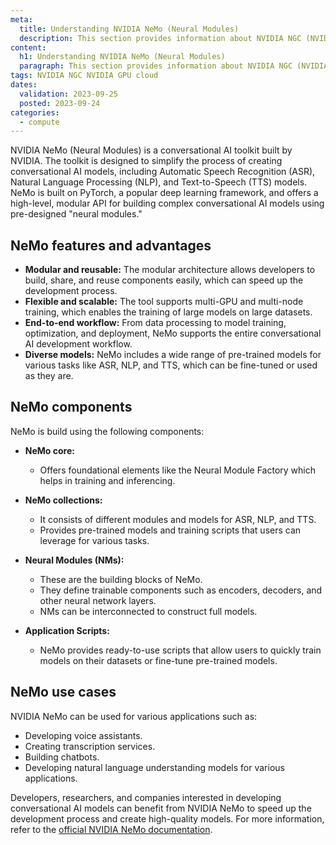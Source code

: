 ```yaml
---
meta:
  title: Understanding NVIDIA NeMo (Neural Modules)
  description: This section provides information about NVIDIA NGC (NVIDIA GPU Cloud) on Scaleway
content:
  h1: Understanding NVIDIA NeMo (Neural Modules)
  paragraph: This section provides information about NVIDIA NGC (NVIDIA GPU Cloud) on Scaleway
tags: NVIDIA NGC NVIDIA GPU cloud
dates:
  validation: 2023-09-25
  posted: 2023-09-24
categories:
  - compute
---
```



NVIDIA NeMo (Neural Modules) is a conversational AI toolkit built by NVIDIA. The toolkit is designed to simplify the process of creating conversational AI models, including Automatic Speech Recognition (ASR), Natural Language Processing (NLP), and Text-to-Speech (TTS) models.
NeMo is built on PyTorch, a popular deep learning framework, and offers a high-level, modular API for building complex conversational AI models using pre-designed "neural modules."

## NeMo features and advantages

* **Modular and reusable:** The modular architecture allows developers to build, share, and reuse components easily, which can speed up the development process.
* **Flexible and scalable:** The tool supports multi-GPU and multi-node training, which enables the training of large models on large datasets.
* **End-to-end workflow:** From data processing to model training, optimization, and deployment, NeMo supports the entire conversational AI development workflow.
* **Diverse models:** NeMo includes a wide range of pre-trained models for various tasks like ASR, NLP, and TTS, which can be fine-tuned or used as they are.

## NeMo components

NeMo is build using the following components:

* **NeMo core:**
   - Offers foundational elements like the Neural Module Factory which helps in training and inferencing.

* **NeMo collections:**
   - It consists of different modules and models for ASR, NLP, and TTS.
   - Provides pre-trained models and training scripts that users can leverage for various tasks.

* **Neural Modules (NMs):**
   - These are the building blocks of NeMo.
   - They define trainable components such as encoders, decoders, and other neural network layers.
   - NMs can be interconnected to construct full models.

* **Application Scripts:**
   - NeMo provides ready-to-use scripts that allow users to quickly train models on their datasets or fine-tune pre-trained models.

## NeMo use cases

NVIDIA NeMo can be used for various applications such as:
   - Developing voice assistants.
   - Creating transcription services.
   - Building chatbots.
   - Developing natural language understanding models for various applications.

Developers, researchers, and companies interested in developing conversational AI models can benefit from NVIDIA NeMo to speed up the development process and create high-quality models. For more information, refer to the [official NVIDIA NeMo documentation](https://docs.nvidia.com/deeplearning/nemo/user-guide/docs/en/stable/index.html).